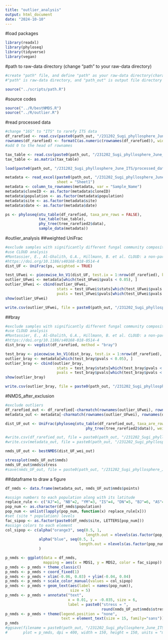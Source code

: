 ```yaml
---
title: "outlier_analysis"
output: html_document
date: "2024-10-10"
---
```


#load packages

```r
library(readxl)
library(phyloseq)
library(tidyverse)
library(vegan)
```

#path to raw-data directory (change "path" to your raw-data directory)

```r
#create "path" file, and define "path" as your raw-data directory(character vector) in the file
#"path" is raw-data directory, and "path_out" is output file directory

source("../scripts/path.R")
```

#source codes

```r
source("../R/bestNMDS.R")
source("../R/outlier.R")
```

#read processed data

```r
#change "16S" to "ITS" to rarefy ITS data
df_rarefied <- read.csv(paste0(path_out, "/231202_Sugi_phyllosphere_June_ITS/processed_data/df_rarefied_ITS.csv"), row.names = 1)
rownames(df_rarefied) <- formatC(as.numeric(rownames(df_rarefied)), width = 4, flag = "0") 
#add 0 to the head of rownames

tax_table <- read.csv(paste0(path_out, "/231202_Sugi_phyllosphere_June_ITS/processed_data/tax_table2_ITS.csv"), row.names = 1)
tax_table <- as.matrix(tax_table)

load(paste0(path_out, "/231202_Sugi_phyllosphere_June_ITS/processed_data/trees.Rdata"))

metadata <- read_excel(paste0(path_out, "/231202_Sugi_phyllosphere_June_ITS/processed_data/metadata_2306.xlsx"), 
                       sheet = "Sheet1")
metadata <- column_to_rownames(metadata, var = "Sample_Name")
metadata$cloneID <- as.factor(metadata$cloneID)
metadata$population <- as.factor(metadata$population)
metadata$site <- as.factor(metadata$site)
metadata$date <- as.factor(metadata$date)
```

```r
ps <- phyloseq(otu_table(df_rarefied, taxa_are_rows = FALSE), 
               tax_table(tax_table), 
               phy_tree(tree_rarefied2$data), 
               sample_data(metadata))
```

#outlier_analysis
##weighted UniFrac

```r
#exclude samples with significantly different fungal community composition, based on weighted UniFrac distances
#use CLOUD analysis
#Montassier, E., Al-Ghalith, G.A., Hillmann, B. et al. CLOUD: a non-parametric detection test for microbiome outliers. Microbiome 6, 137 (2018). 
#https://doi.org/10.1186/s40168-018-0514-4
dist_UF <- UniFrac(ps, weighted = TRUE)

test_UFwei <- piecewise_kn_V1(dist_UF, test.ix = 1:nrow(df_rarefied), k = 5)
outlier_UFwei <- metadata[which(test_UFwei$pvals < 0.05), ]
outlier_UFwei <- cbind(outlier_UFwei, 
                       stats = test_UFwei$stats[which(test_UFwei$pvals < 0.05)], 
                       pvals = test_UFwei$pvals[which(test_UFwei$pvals < 0.05)])
show(outlier_UFwei)

write.csv(outlier_UFwei, file = paste0(path_out, "/231202_Sugi_phyllosphere_June_ITS/analysis/outlier_ITS_weightedUF.csv"))
```

##bray

```r
#exclude samples with significantly different fungal community composition, based on weighted UniFrac distances
#use CLOUD analysis
#Montassier, E., Al-Ghalith, G.A., Hillmann, B. et al. CLOUD: a non-parametric detection test for microbiome outliers. Microbiome 6, 137 (2018). 
#https://doi.org/10.1186/s40168-018-0514-4
dist_bray <- vegdist(df_rarefied, method = "bray")

test_bray <- piecewise_kn_V1(dist_bray, test.ix = 1:nrow(df_rarefied), k = 5)
outlier_bray <- metadata[which(test_bray$pvals < 0.05), ]
outlier_bray <- cbind(outlier_bray, 
                       stats = test_bray$stats[which(test_bray$pvals < 0.05)], 
                       pvals = test_bray$pvals[which(test_bray$pvals < 0.05)])
show(outlier_bray)

write.csv(outlier_bray, file = paste0(path_out, "/231202_Sugi_phyllosphere_June_ITS/analysis/outlier_ITS_bray.csv"))
```


#NMDS_after_exclusion

```r
#exclude outliers
df_rarefied_out <- df_rarefied[-charmatch(rownames(outlier_UFwei), rownames(df_rarefied)), ]
metadata_out <- metadata[-charmatch(rownames(outlier_UFwei), rownames(df_rarefied)), ]

dist_UF_out <- UniFrac(phyloseq(otu_table(df_rarefied_out, taxa_are_rows = FALSE), 
                                    phy_tree(tree_rarefied2$data)), weighted = TRUE)

#write.csv(df_rarefied_out, file = paste0(path_out, "/231202_Sugi_phyllosphere_June_ITS/processed_data/exclude/df_rarefied_ITS_out.csv"), row.names = as.character(rownames(df_rarefied_out)))
#write.csv(metadata_out, file = paste0(path_out, "/231202_Sugi_phyllosphere_June_ITS/processed_data/exclude/metadata_ITS_out.csv"), row.names = as.character(rownames(metadata_out)))
```

```r
nmds_UF_out <- bestNMDS(dist_UF_wei_out)
```

```r
stressplot(nmds_UF_out$nmds)
nmds_UF_out$nmds$stress
#save(nmds_UF_out, file = paste0(path_out, "/231202_Sugi_phyllosphere_June_ITS/processed_data/exclude/NMDS_UF_ITS_out.Rdata"))
```

##dataframe to draw a figure

```r
df_nmds <- data.frame(metadata_out, nmds_UF_out$nmds$points)

#assign numbers to each population along with its latitude
replace_rule <- c("AJ"=1, "NB"=2, "YM"=3, "IS"=4, "DN"=5, "BJ"=6, "AS"=7, "OK"=8, "TY"=9, "AZ"=10, "SM"=11, "KW"=12, "SN"=13, "YK"=14) 
pop_num <- as.character(df_nmds$population)
pop_num <- unlist(lapply(pop_num, function(x) replace_rule[x]))
#set (site * population) levels
fac_sipop <- as.factor(paste0(df_nmds$site, LETTERS[pop_num]))
#assign colors to each element
col_sipop <- c(alpha("orange3", seq(0.5, 1, 
                                    length.out = nlevels(as.factor(pop_num)))), 
               alpha("blue", seq(0.5, 1, 
                                 length.out = nlevels(as.factor(pop_num))))
               )
```


```r
p_nmds <- ggplot(data = df_nmds, 
                 mapping = aes(x = MDS1, y = MDS2, color = fac_sipop))
p_nmds <- p_nmds + theme_classic()
p_nmds <- p_nmds + coord_fixed(1)
p_nmds <- p_nmds + xlim(-0.06, 0.03) + ylim(-0.04, 0.04)
p_nmds <- p_nmds + scale_color_manual(values = col_sipop)
p_nmds <- p_nmds + geom_text(aes(label = names(pop_num)), 
                             size = 5)
p_nmds <- p_nmds + annotate("text", 
                            x = 0.01, y = -0.035, size = 6, 
                            label = paste0("stress = ", 
                                           round(nmds_UF_out$nmds$stress, digits = 4)))
p_nmds <- p_nmds + theme(legend.position = "none", 
                         text = element_text(size = 15, family="sans"))
p_nmds
#ggsave(filename = paste0(path_out, "/231202_Sugi_phyllosphere_June_ITS/figures/NMDS_UF_ITS_out_wide.png"), 
#       plot = p_nmds, dpi = 400, width = 150, height = 150, units = "mm")
```
